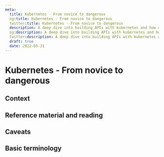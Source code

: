 ```yaml
---
meta:
  title: Kubernetes - From novice to dangerous
  og:title: Kubernetes - From novice to dangerous
  twitter:title: Kubernetes - From novice to dangerous
  description: A deep dive into building APIs with kubernetes and how common issues are solved.
  og:description: A deep dive into building APIs with kubernetes and how common issues are solved.
  twitter:description: A deep dive into building APIs with kubernetes and how common issues are solved.
  draft: true
  date: 2022-05-31
---
```

# Kubernetes - From novice to dangerous

## Context

## Reference material and reading

## Caveats

## Basic terminology